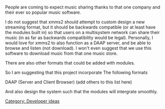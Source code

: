 People are coming to expect music sharing thanks to that one company and their ever so popular music software.

I do not suggest that xmms2 should attempt to custom design a new streaming format, but it should be backwards compatible (or at least have the modules built in) so that users on a multisystem network can share their music (in as far as backwards compatibility would be legal).  Personally, I would love for xmms2 to also function as a DAAP server, and be able to browse and listen (not download).  I won't even suggest that we use this software to download music from that one music store.

There are also other formats that could be added with modules.   

So I am suggesting that this project incorporate 
The following formats

DAAP (Server and Client Browser)
(add others to this list here)

And also design the system such that the modules will intergrate smoothly.

{{Discuss|Music_Sharing|music sharing}}

[[Category: Developer ideas]]